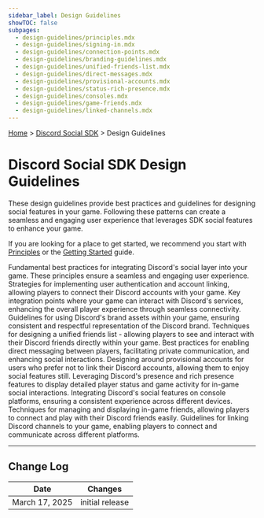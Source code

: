 ```yaml
---
sidebar_label: Design Guidelines
showTOC: false
subpages:
  - design-guidelines/principles.mdx
  - design-guidelines/signing-in.mdx
  - design-guidelines/connection-points.mdx
  - design-guidelines/branding-guidelines.mdx
  - design-guidelines/unified-friends-list.mdx
  - design-guidelines/direct-messages.mdx
  - design-guidelines/provisional-accounts.mdx
  - design-guidelines/status-rich-presence.mdx
  - design-guidelines/consoles.mdx
  - design-guidelines/game-friends.mdx
  - design-guidelines/linked-channels.mdx
---
```


[Home](/docs/intro) > [Discord Social SDK](/docs/discord-social-sdk/overview) > Design Guidelines

# Discord Social SDK Design Guidelines

These design guidelines provide best practices and guidelines for designing social features in your game. Following these patterns can create a seamless and engaging user experience that leverages SDK social features to enhance your game. 

If you are looking for a place to get started, we recommend you start with [Principles](/docs/discord-social-sdk/design-guidelines/principles) or the [Getting Started](/docs/discord-social-sdk/getting-started) guide.

<Container>
  <Card title="Principles" link="/docs/discord-social-sdk/design-guidelines/principles" icon="CrownIcon">
    Fundamental best practices for integrating Discord's social layer into your game. These principles ensure a seamless and engaging user experience.
  </Card>
  <Card title="Signing In" link="/docs/discord-social-sdk/design-guidelines/signing-in" icon="UserPlusIcon">
    Strategies for implementing user authentication and account linking, allowing players to connect their Discord accounts with your game.
  </Card>
  <Card title="Connection Points" link="/docs/discord-social-sdk/design-guidelines/connection-points" icon="DpadIcon">
    Key integration points where your game can interact with Discord's services, enhancing the overall player experience through seamless connectivity.
  </Card>
  <Card title="Branding Guidelines" link="/docs/discord-social-sdk/design-guidelines/branding-guidelines" icon="ClydeIcon">
    Guidelines for using Discord's brand assets within your game, ensuring consistent and respectful representation of the Discord brand.
  </Card>
  <Card title="Unified Friends List" link="/docs/discord-social-sdk/design-guidelines/unified-friends-list" icon="ContactsIcon">
    Techniques for designing a unified friends list - allowing players to see and interact with their Discord friends directly within your game.
  </Card>
  <Card title="Direct Messages" link="/docs/discord-social-sdk/design-guidelines/direct-messages" icon="ChatIcon">
    Best practices for enabling direct messaging between players, facilitating private communication, and enhancing social interactions.
  </Card>
  <Card title="Provisional Accounts" link="/docs/discord-social-sdk/design-guidelines/provisional-accounts" icon="UserIcon">
    Designing around provisional accounts for users who prefer not to link their Discord accounts, allowing them to enjoy social features still.
  </Card>
  <Card title="Status & Rich Presence" link="/docs/discord-social-sdk/design-guidelines/status-rich-presence" icon="UserStatusIcon">
    Leveraging Discord's presence and rich presence features to display detailed player status and game activity for in-game social interactions.
  </Card>
  <Card title="Consoles" link="/docs/discord-social-sdk/design-guidelines/consoles" icon="GameControllerIcon">
    Integrating Discord's social features on console platforms, ensuring a consistent experience across different devices.
  </Card>
  <Card title="Game Friends" link="/docs/discord-social-sdk/design-guidelines/game-friends" icon="GroupIcon">
    Techniques for managing and displaying in-game friends, allowing players to connect and play with their Discord friends easily.
  </Card>
  <Card title="Linked Channels" link="/docs/discord-social-sdk/design-guidelines/linked-channels" icon="TextControllerIcon">
    Guidelines for linking Discord channels to your game, enabling players to connect and communicate across different platforms.
  </Card>
</Container>

---

## Change Log

| Date           | Changes         |
|----------------|-----------------|
| March 17, 2025 | initial release |
